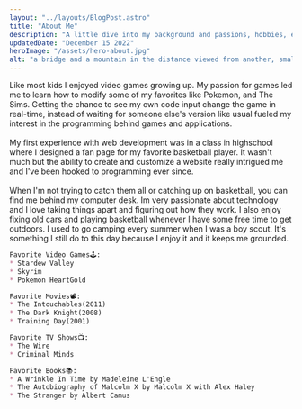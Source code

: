 ```yaml
---
layout: "../layouts/BlogPost.astro"
title: "About Me"
description: "A little dive into my background and passions, hobbies, etc."
updatedDate: "December 15 2022"
heroImage: "/assets/hero-about.jpg"
alt: "a bridge and a mountain in the distance viewed from another, smaller bridge"
---
```


Like most kids I enjoyed video games growing up. My passion for games led me to learn how to modify some of my favorites like Pokemon, and The Sims. Getting the chance to see my own code input change the game in real-time, instead of waiting for someone else's version like usual fueled my interest in the programming behind games and applications. \
\
My first experience with web development was in a class in highschool where I designed a fan page for my favorite basketball player. It wasn't much but the ability to create and customize a website really intrigued me and I've been hooked to programming ever since. \
\
When I'm not trying to catch them all or catching up on basketball, you can find me behind my computer desk. Im very passionate about technology and I love taking things apart and figuring out how they work. I also enjoy fixing old cars and playing basketball whenever I have some free time to get outdoors. I used to go camping every summer when I was a boy scout. It's something I still do to this day because I enjoy it and it keeps me grounded.

```md
Favorite Video Games🕹️: 
* Stardew Valley
* Skyrim
* Pokemon HeartGold
```

```md
Favorite Movies📽️: 
* The Intouchables(2011)
* The Dark Knight(2008)
* Training Day(2001)
```

```md
Favorite TV Shows📺: 
* The Wire
* Criminal Minds
```

```md
Favorite Books📚:
* A Wrinkle In Time by Madeleine L'Engle
* The Autobiography of Malcolm X by Malcolm X with Alex Haley
* The Stranger by Albert Camus
```
